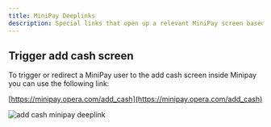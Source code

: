 ```yaml
---
title: MiniPay Deeplinks
description: Special links that open up a relevant MiniPay screen based on intent
---
```


## Trigger add cash screen

To trigger or redirect a MiniPay user to the add cash screen inside Minipay you can use the following link:

[https://minipay.opera.com/add_cash](https://minipay.opera.com/add_cash)

![add cash minipay deeplink](../../../static/img/developer/build-on-minipay/deeplinks/add-cash-deeplink.gif)

